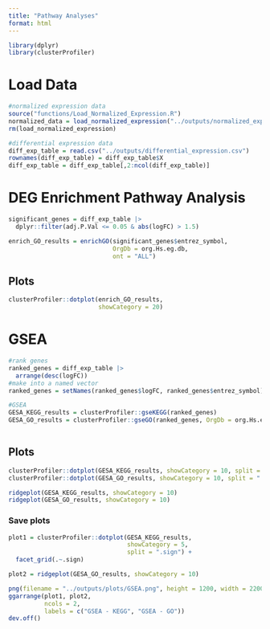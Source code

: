 ```yaml
---
title: "Pathway Analyses"
format: html
---
```


```r

library(dplyr)
library(clusterProfiler)

```

# Load Data
```r

#normalized expression data
source("functions/Load_Normalized_Expression.R")
normalized_data = load_normalized_expression("../outputs/normalized_expression.csv")
rm(load_normalized_expression)

#differential expression data
diff_exp_table = read.csv("../outputs/differential_expression.csv")
rownames(diff_exp_table) = diff_exp_table$X
diff_exp_table = diff_exp_table[,2:ncol(diff_exp_table)]

```



# DEG Enrichment Pathway Analysis
```r

significant_genes = diff_exp_table |> 
  dplyr::filter(adj.P.Val <= 0.05 & abs(logFC) > 1.5)

enrich_GO_results = enrichGO(significant_genes$entrez_symbol,
                             OrgDb = org.Hs.eg.db,
                             ont = "ALL")

```

## Plots
```r

clusterProfiler::dotplot(enrich_GO_results, 
                         showCategory = 20)

```


# GSEA
```r

#rank genes
ranked_genes = diff_exp_table |> 
  arrange(desc(logFC))
#make into a named vector
ranked_genes = setNames(ranked_genes$logFC, ranked_genes$entrez_symbol)

#GSEA
GESA_KEGG_results = clusterProfiler::gseKEGG(ranked_genes)
GESA_GO_results = clusterProfiler::gseGO(ranked_genes, OrgDb = org.Hs.eg.db)



```

## Plots
```r

clusterProfiler::dotplot(GESA_KEGG_results, showCategory = 10, split = ".sign") + facet_grid(.~.sign)
clusterProfiler::dotplot(GESA_GO_results, showCategory = 10, split = ".sign") + facet_grid(.~.sign)

ridgeplot(GESA_KEGG_results, showCategory = 10)
ridgeplot(GESA_GO_results, showCategory = 10)

```

### Save plots
```r

plot1 = clusterProfiler::dotplot(GESA_KEGG_results, 
                                 showCategory = 5, 
                                 split = ".sign") + 
  facet_grid(.~.sign)

plot2 = ridgeplot(GESA_GO_results, showCategory = 10)

png(filename = "../outputs/plots/GSEA.png", height = 1200, width = 2200, res = 120)
ggarrange(plot1, plot2,
          ncols = 2,
          labels = c("GSEA - KEGG", "GSEA - GO"))
dev.off()

```

